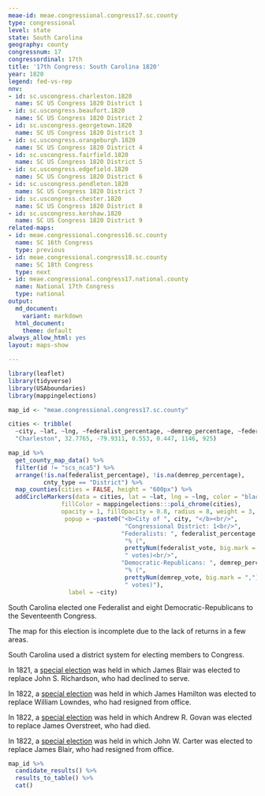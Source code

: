 ```yaml
---
meae-id: meae.congressional.congress17.sc.county
type: congressional
level: state
state: South Carolina
geography: county
congressnum: 17
congressordinal: 17th
title: '17th Congress: South Carolina 1820'
year: 1820
legend: fed-vs-rep
nnv:
- id: sc.uscongress.charleston.1820
  name: SC US Congress 1820 District 1
- id: sc.uscongress.beaufort.1820
  name: SC US Congress 1820 District 2
- id: sc.uscongress.georgetown.1820
  name: SC US Congress 1820 District 3
- id: sc.uscongress.orangeburgh.1820
  name: SC US Congress 1820 District 4
- id: sc.uscongress.fairfield.1820
  name: SC US Congress 1820 District 5
- id: sc.uscongress.edgefield.1820
  name: SC US Congress 1820 District 6
- id: sc.uscongress.pendleton.1820
  name: SC US Congress 1820 District 7
- id: sc.uscongress.chester.1820
  name: SC US Congress 1820 District 8
- id: sc.uscongress.kershaw.1820
  name: SC US Congress 1820 District 9
related-maps:
- id: meae.congressional.congress16.sc.county
  name: SC 16th Congress
  type: previous
- id: meae.congressional.congress18.sc.county
  name: SC 18th Congress
  type: next
- id: meae.congressional.congress17.national.county
  name: National 17th Congress
  type: national
output:
  md_document:
    variant: markdown
  html_document:
    theme: default
always_allow_html: yes
layout: maps-show

---
```


```r
library(leaflet)
library(tidyverse)
library(USAboundaries)
library(mappingelections)

map_id <- "meae.congressional.congress17.sc.county"

cities <- tribble(
  ~city, ~lat, ~lng, ~federalist_percentage, ~demrep_percentage, ~federalist_vote, ~demrep_vote, 
  "Charleston", 32.7765, -79.9311, 0.553, 0.447, 1146, 925)
```

<div class="map">

```r
map_id %>%
  get_county_map_data() %>%
  filter(id != "scs_nca5") %>% 
  arrange(!is.na(federalist_percentage), !is.na(demrep_percentage), 
          cnty_type == "District") %>%
  map_counties(cities = FALSE, height = "600px") %>% 
  addCircleMarkers(data = cities, lat = ~lat, lng = ~lng, color = "black",
               fillColor = mappingelections:::poli_chrome(cities),
               opacity = 1, fillOpacity = 0.8, radius = 8, weight = 3,
                popup = ~paste0("<b>City of ", city, "</b><br/>",
                                 "Congressional District: 1<br/>",
                                "Federalists: ", federalist_percentage * 100,
                                 "% (", 
                                 prettyNum(federalist_vote, big.mark = ","),
                                 " votes)<br/>",
                                "Democratic-Republicans: ", demrep_percentage * 100,
                                 "% (", 
                                 prettyNum(demrep_vote, big.mark = ","),
                                 " votes)"),
                 label = ~city)
```

</div>

South Carolina elected one Federalist and eight Democratic-Republicans to the Seventeenth Congress.

The map for this election is incomplete due to the lack of returns in a few areas.

South Carolina used a district system for electing members to Congress. 

In 1821, a [special election](https://elections.lib.tufts.edu/catalog/tufts:sc.uscongress.kershaw.specialelection.1821) was held in which James Blair was elected to replace John S. Richardson, who had declined to serve. 

In 1822, a [special election](https://elections.lib.tufts.edu/catalog/tufts:sc.uscongress.beaufort.specialelection.1822) was held in which James Hamilton was elected to replace William Lowndes, who had resigned from office.  

In 1822, a [special election](https://elections.lib.tufts.edu/catalog/tufts:sc.uscongress.orangeburg.specialelection.1822) was held in which Andrew R. Govan was elected to replace James Overstreet, who had died. 

In 1822, a [special election](https://elections.lib.tufts.edu/catalog/tufts:sc.uscongress.kershaw.specialelection.1822) was held in which John W. Carter was elected to replace James Blair, who had resigned from office.

<div class="results-table">

```r
map_id %>%
  candidate_results() %>%
  results_to_table() %>%
  cat()
```

</div>

